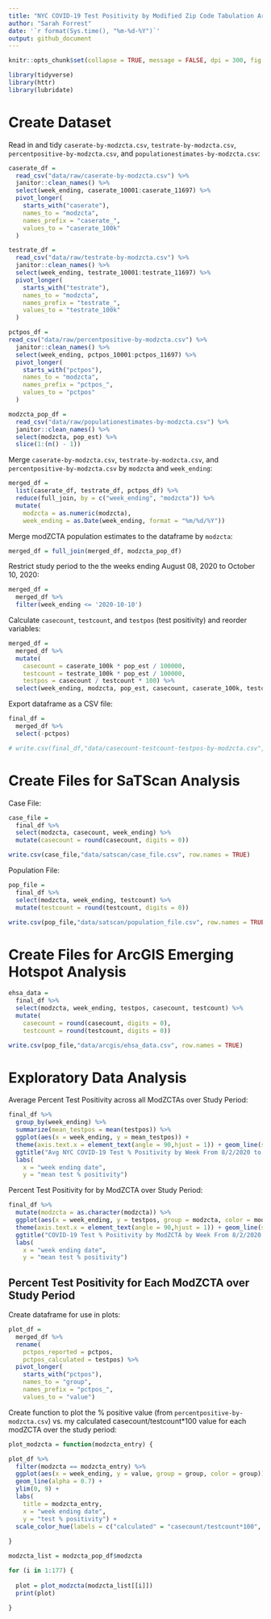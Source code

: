 ```yaml
---
title: "NYC COVID-19 Test Positivity by Modified Zip Code Tabulation Area (modZCTA)"
author: "Sarah Forrest"
date: '`r format(Sys.time(), "%m-%d-%Y")`'
output: github_document
---
```


```r
knitr::opts_chunk$set(collapse = TRUE, message = FALSE, dpi = 300, fig.width = 7)

library(tidyverse)
library(httr)
library(lubridate)
```

# Create Dataset 

Read in and tidy `caserate-by-modzcta.csv`, `testrate-by-modzcta.csv`, `percentpositive-by-modzcta.csv`, and `populationestimates-by-modzcta.csv`:

```r
caserate_df = 
  read_csv("data/raw/caserate-by-modzcta.csv") %>%
  janitor::clean_names() %>%
  select(week_ending, caserate_10001:caserate_11697) %>%
  pivot_longer(
    starts_with("caserate"),
    names_to = "modzcta",
    names_prefix = "caserate_", 
    values_to = "caserate_100k"
  )

testrate_df = 
  read_csv("data/raw/testrate-by-modzcta.csv") %>%
  janitor::clean_names() %>%
  select(week_ending, testrate_10001:testrate_11697) %>%
  pivot_longer(
    starts_with("testrate"),
    names_to = "modzcta",
    names_prefix = "testrate_", 
    values_to = "testrate_100k"
  )

pctpos_df =
read_csv("data/raw/percentpositive-by-modzcta.csv") %>%
  janitor::clean_names() %>%
  select(week_ending, pctpos_10001:pctpos_11697) %>%
  pivot_longer(
    starts_with("pctpos"),
    names_to = "modzcta",
    names_prefix = "pctpos_", 
    values_to = "pctpos"
  )

modzcta_pop_df = 
  read_csv("data/raw/populationestimates-by-modzcta.csv") %>% 
  janitor::clean_names() %>%
  select(modzcta, pop_est) %>%
  slice(1:(n() - 1))
```

Merge `caserate-by-modzcta.csv`, `testrate-by-modzcta.csv`, and `percentpositive-by-modzcta.csv` by `modzcta` and `week_ending`:

```r
merged_df = 
  list(caserate_df, testrate_df, pctpos_df) %>% 
  reduce(full_join, by = c("week_ending", "modzcta")) %>% 
  mutate(
    modzcta = as.numeric(modzcta),
    week_ending = as.Date(week_ending, format = "%m/%d/%Y"))
```

Merge modZCTA population estimates to the dataframe by `modzcta`:

```r
merged_df = full_join(merged_df, modzcta_pop_df)
```

Restrict study period to the the weeks ending August 08, 2020 to October 10, 2020:

```r
merged_df = 
  merged_df %>%
  filter(week_ending <= '2020-10-10')
```

Calculate `casecount`, `testcount`, and `testpos` (test positivity) and reorder variables:

```r
merged_df = 
  merged_df %>% 
  mutate(
    casecount = caserate_100k * pop_est / 100000,
    testcount = testrate_100k * pop_est / 100000,
    testpos = casecount / testcount * 100) %>%
  select(week_ending, modzcta, pop_est, casecount, caserate_100k, testcount, testrate_100k, pctpos, testpos)
```

Export dataframe as a CSV file: 

```r
final_df =
  merged_df %>%
  select(-pctpos)

# write.csv(final_df,"data/casecount-testcount-testpos-by-modzcta.csv", row.names = TRUE)
```

# Create Files for SaTScan Analysis

Case File:

```r
case_file = 
  final_df %>% 
  select(modzcta, casecount, week_ending) %>% 
  mutate(casecount = round(casecount, digits = 0))

write.csv(case_file,"data/satscan/case_file.csv", row.names = TRUE)
```

Population File:

```r
pop_file = 
  final_df %>% 
  select(modzcta, week_ending, testcount) %>% 
  mutate(testcount = round(testcount, digits = 0))

write.csv(pop_file,"data/satscan/population_file.csv", row.names = TRUE)
```

# Create Files for ArcGIS Emerging Hotspot Analysis

```r
ehsa_data = 
  final_df %>% 
  select(modzcta, week_ending, testpos, casecount, testcount) %>% 
  mutate(
    casecount = round(casecount, digits = 0),
    testcount = round(testcount, digits = 0))

write.csv(pop_file,"data/arcgis/ehsa_data.csv", row.names = TRUE)
```

# Exploratory Data Analysis

Average Percent Test Positivity across all ModZCTAs over Study Period:

```r
final_df %>% 
  group_by(week_ending) %>%
  summarize(mean_testpos = mean(testpos)) %>%
  ggplot(aes(x = week_ending, y = mean_testpos)) + 
  theme(axis.text.x = element_text(angle = 90,hjust = 1)) + geom_line(show.legend = FALSE) +
  ggtitle("Avg NYC COVID-19 Test % Positivity by Week From 8/2/2020 to 10/10/2020") + 
  labs(
    x = "week ending date",
    y = "mean test % positivity")
```

Percent Test Positivity for by ModZCTA over Study Period:

```r
final_df %>% 
  mutate(modzcta = as.character(modzcta)) %>% 
  ggplot(aes(x = week_ending, y = testpos, group = modzcta, color = modzcta)) + 
  theme(axis.text.x = element_text(angle = 90,hjust = 1)) + geom_line(show.legend = FALSE) +
  ggtitle("COVID-19 Test % Positivity by ModZCTA by Week From 8/2/2020 to 10/10/2020") + 
  labs(
    x = "week ending date",
    y = "mean test % positivity")
```

## Percent Test Positivity for Each ModZCTA over Study Period

Create dataframe for use in plots: 

```r
plot_df = 
  merged_df %>% 
  rename(
    pctpos_reported = pctpos,
    pctpos_calculated = testpos) %>% 
  pivot_longer(
    starts_with("pctpos"),
    names_to = "group",
    names_prefix = "pctpos_", 
    values_to = "value")
```

Create function to plot the % positive value (from `percentpositive-by-modzcta.csv`) vs. my calculated casecount/testcount*100 value for each modZCTA over the study period:

```r
plot_modzcta = function(modzcta_entry) {

plot_df %>% 
  filter(modzcta == modzcta_entry) %>% 
  ggplot(aes(x = week_ending, y = value, group = group, color = group)) + 
  geom_line(alpha = 0.7) +
  ylim(0, 9) +
  labs(
    title = modzcta_entry,
    x = "week ending date",
    y = "test % positivity") +
  scale_color_hue(labels = c("calculated" = "casecount/testcount*100", "reported" = "% positive"))
  
}

modzcta_list = modzcta_pop_df$modzcta

for (i in 1:177) {
  
  plot = plot_modzcta(modzcta_list[[i]])
  print(plot)
  
}
```